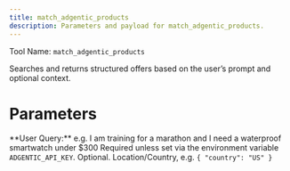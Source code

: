 ```yaml
---
title: match_adgentic_products
description: Parameters and payload for match_adgentic_products.
---
```



<Copy />

<p style={{ fontSize: '1.375rem', fontWeight: 700, lineHeight: 1.3 }}>
  Tool Name: <code>match_adgentic_products</code>
</p>

Searches and returns structured offers based on the user’s prompt and optional context.

# Parameters

<ParamField path="prompt" type="string" required>
  **User Query:** e.g. I am training for a marathon and I need a waterproof smartwatch under $300
</ParamField>

<ParamField path="api_key" type="string" required>
  Required unless set via the environment variable <code>ADGENTIC_API_KEY</code>.
</ParamField>

<ParamField path="context" type="object" optional>
  Optional. Location/Country, e.g. <code>&#123; "country": "US" &#125;</code>
</ParamField>

<Feedback />
